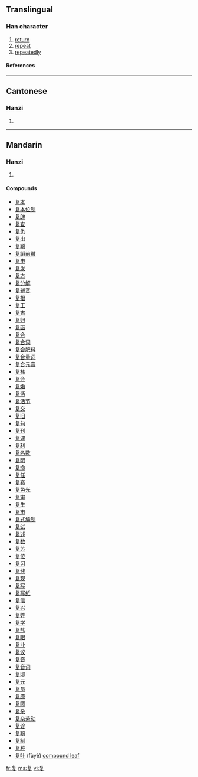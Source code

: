 {{see|復|複}}

==Translingual==
===Han character===
{{Han char|rn=35|rad=夊|as=06|sn=9|four=8040<sub>7</sub>|canj=人日竹水 (OAHE)}}
# [[return]]
# [[repeat]]
# [[repeatedly]]
====References====
{{Han ref|kx=0245.101|hdz=20869.060|uh=590D|ud=22797|bh=CE60|bd=52832}}
----
==Cantonese==
===Hanzi===
{{yue-hanzi|jyut=|y=fuk6}}
# {{defn|Cantonese}}
----
==Mandarin==
===Hanzi===
{{cmn-hanzi|tra=[[復]], [[複]]|pin=[[fù]] ([[fu4]])|wg=fu<sup>4</sup>}}
# {{defn|Mandarin}}

====Compounds====
*[[复本]]
*[[复本位制]]
*[[复辟]]
*[[复查]]
*[[复仇]]
*[[复出]]
*[[复聪]]
*[[复蹈前辙]]
*[[复电]]
*[[复发]]
*[[复方]]
*[[复分解]]
*[[复辅音]]
*[[复根]]
*[[复工]]
*[[复古]]
*[[复归]]
*[[复函]]
*[[复合]]
*[[复合词]]
*[[复合肥料]]
*[[复合量词]]
*[[复合元音]]
*[[复核]]
*[[复会]]
*[[复婚]]
*[[复活]]
*[[复活节]]
*[[复交]]
*[[复旧]]
*[[复句]]
*[[复刊]]
*[[复课]]
*[[复利]]
*[[复名数]]
*[[复明]]
*[[复命]]
*[[复任]]
*[[复赛]]
*[[复色光]]
*[[复审]]
*[[复生]]
*[[复市]]
*[[复式编制]]
*[[复试]]
*[[复述]]
*[[复数]]
*[[复苏]]
*[[复位]]
*[[复习]]
*[[复线]]
*[[复现]]
*[[复写]]
*[[复写纸]]
*[[复信]]
*[[复兴]]
*[[复姓]]
*[[复学]]
*[[复盐]]
*[[复眼]]
*[[复业]]
*[[复议]]
*[[复音]]
*[[复音词]]
*[[复印]]
*[[复元]]
*[[复员]]
*[[复原]]
*[[复圆]]
*[[复杂]]
*[[复杂劳动]]
*[[复诊]]
*[[复职]]
*[[复制]]
*[[复种]]
*[[复叶]] (fùyè) [[compound leaf]]

[[fr:复]]
[[ms:复]]
[[vi:复]]